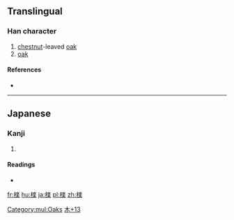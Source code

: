 ==Translingual==

===Han character===
{{Han char|rn=75|rad=木|as=13|sn=17|four=|canj=DIOD}}

# [[chestnut]]-leaved [[oak]]
# [[oak]]

====References====
* {{Han ref|kx=0558.091|hdz=21305.021|uh=6AAA|ud=27306}}

[[Category:mul:Oaks]]

----

==Japanese==

===Kanji===
{{ja-kanji|grade=|rs=木13}}

# {{defn|lang=ja|sort=木13}}

====Readings====
* {{ja-readings|on=[[れき]] (reki), [[ろう]] (rō), [[やく]] (yaku)|kun=[[くぬぎ]] (kunugi)}}

[[Category:Japanese-only CJKV Characters|木+13]]

[[fr:檪]]
[[hu:檪]]
[[ja:檪]]
[[pl:檪]]
[[zh:檪]]